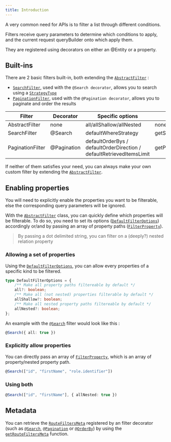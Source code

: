 ```yaml
---
title: Introduction
---
```



A very common need for APIs is to filter a list through different conditions.

Filters receive query parameters to determine which conditions to apply, and the current request queryBuilder onto which
apply them.

They are registered using decorators on either an @Entity or a property.

## Built-ins

There are 2 basic filters built-in, both extending the [`AbstractFilter`](/definitions/classes/abstractfilter) :

-   [`SearchFilter`](/definitions/classes/searchfilter), used with the `@Search decorator`, allows you to search using a
    [`StrategyType`](/definitions#strategytype)
-   [`PaginationFilter`](/definitions/classes/paginationfilter), used with the `@Pagination decorator`, allows you to
    paginate and order the results

| Filter           | Decorator   | Specific options                                                     | Default options getter           |
| ---------------- | ----------- | -------------------------------------------------------------------- | -------------------------------- |
| AbstractFilter   | none        | all/allShallow/allNested                                             | none                             |
| SearchFilter     | @Search     | defaultWhereStrategy                                                 | getSearchFilterDefaultConfig     |
| PaginationFilter | @Pagination | defaultOrderBys / defaultOrderDirection / defaultRetrievedItemsLimit | getPaginationFilterDefaultConfig |

If neither of them satisfies your need, you can always make your own custom filter by extending the
[`AbstractFilter`](/definitions/classes/abstractfilter).

## Enabling properties

<DocAlert status="warning">

You will need to explicitly enable the properties you want to be filterable, else the corresponding query parameters
will be ignored.

</DocAlert>

With the [`AbstractFilter`](/definitions/classes/abstractfilter) class, you can quickly define which properties will be
filterable. To do so, you need to set its options ([`DefaultFilterOptions`](/definitions#defaultfilteroptions))
accordingly or/and by passing an array of property paths ([`FilterProperty`](/definitions#filterproperty)).

> By passing a dot delimited string, you can filter on a (deeply?) nested relation property

### Allowing a set of properties

Using the [`DefaultFilterOptions`](/definitions#defaultfilteroptions), you can allow every properties of a specific kind
to be filtered.

```ts
type DefaultFilterOptions = {
    /** Make all property paths filtereable by default */
    all?: boolean;
    /** Make all (not nested) properties filterable by default */
    allShallow?: boolean;
    /** Make all nested property paths filtereable by default */
    allNested?: boolean;
};
```

An example with the [`@Search`](/definitions#search) filter would look like this :

```ts
@Search({ all: true })
```

### Explicitly allow properties

You can directly pass an array of [`FilterProperty`](/definitions#filterproperty), which is an array of property/nested
property path.

```ts
@Search(["id", "firstName", "role.identifier"])
```

### Using both

```ts
@Search(["id", "firstName"], { allNested: true })
```

## Metadata

You can retrieve the [`RouteFiltersMeta`](/definitions#routefiltersmeta) registered by an filter decorator (such as
[`@Search`](/definitions#search), [`@Pagination`](/definitions#pagination) or [`@OrderBy`](/definitions#orderby)) by
using the [`getRouteFiltersMeta`](/definitions#getroutefiltersmeta) function.
